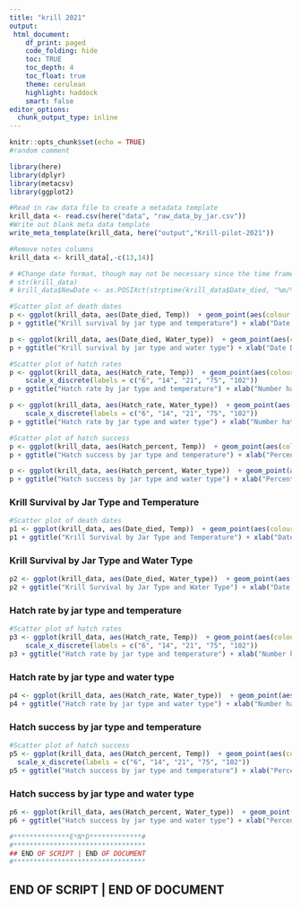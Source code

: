 ```yaml
---
title: "krill 2021"
output:
 html_document:
    df_print: paged
    code_folding: hide
    toc: TRUE
    toc_depth: 4
    toc_float: true
    theme: cerulean
    highlight: haddock
    smart: false
editor_options: 
  chunk_output_type: inline
---
```


```r
knitr::opts_chunk$set(echo = TRUE)
#random comment
```


```r
library(here)
library(dplyr)
library(metacsv)
library(ggplot2)

#Read in raw data file to create a metadata template
krill_data <- read.csv(here("data", "raw_data_by_jar.csv"))
#Write out blank meta data template
write_meta_template(krill_data, here("output","Krill-pilot-2021"))

```

```r
#Remove notes columns
krill_data <- krill_data[,-c(13,14)]

# #Change date format, though may not be necessary since the time frame is so short
# str(krill_data)
# krill_data$NewDate <- as.POSIXct(strptime(krill_data$Date_died, "%m/%e/%Y"))

#Scatter plot of death dates
p <- ggplot(krill_data, aes(Date_died, Temp))  + geom_point(aes(colour = Jar_type), size=3, position=position_jitter(h=0.15,w=0.15))
p + ggtitle("Krill survival by jar type and temperature") + xlab("Date Died") + ylab("Temp")

p <- ggplot(krill_data, aes(Date_died, Water_type))  + geom_point(aes(colour = Jar_type), size=3, position=position_jitter(h=0.15,w=0.15))
p + ggtitle("Krill survival by jar type and water type") + xlab("Date Died") + ylab("Water type") 

#Scatter plot of hatch rates
p <- ggplot(krill_data, aes(Hatch_rate, Temp))  + geom_point(aes(colour = Jar_type), size=3, position=position_jitter(h=0.15,w=0.15)) +
    scale_x_discrete(labels = c("6", "14", "21", "75", "102"))
p + ggtitle("Hatch rate by jar type and temperature") + xlab("Number hatched") + ylab("Temp")

p <- ggplot(krill_data, aes(Hatch_rate, Water_type))  + geom_point(aes(colour = Jar_type), size=3, position=position_jitter(h=0.15,w=0.15)) +
    scale_x_discrete(labels = c("6", "14", "21", "75", "102"))
p + ggtitle("Hatch rate by jar type and water type") + xlab("Number hatched") + ylab("Water type") 

#Scatter plot of hatch success
p <- ggplot(krill_data, aes(Hatch_percent, Temp))  + geom_point(aes(colour = Jar_type), size=3, position=position_jitter(h=0.15,w=0.15))
p + ggtitle("Hatch success by jar type and temperature") + xlab("Percent hatched") + ylab("Temp")

p <- ggplot(krill_data, aes(Hatch_percent, Water_type))  + geom_point(aes(colour = Jar_type), size=3, position=position_jitter(h=0.15,w=0.15))
p + ggtitle("Hatch success by jar type and water type") + xlab("Percent hatched") + ylab("Temp")


```



### Krill Survival by Jar Type and Temperature
```r

#Scatter plot of death dates
p1 <- ggplot(krill_data, aes(Date_died, Temp))  + geom_point(aes(colour = Jar_type), size=3, position=position_jitter(h=0.15,w=0.15))
p1 + ggtitle("Krill Survival by Jar Type and Temperature") + xlab("Date Died") + ylab("Temp")


```



### Krill Survival by Jar Type and Water Type
```r

p2 <- ggplot(krill_data, aes(Date_died, Water_type))  + geom_point(aes(colour = Jar_type), size=3, position=position_jitter(h=0.15,w=0.15))
p2 + ggtitle("Krill Survival by Jar Type and Water Type") + xlab("Date Died") + ylab("Water type") 


```



### Hatch rate by jar type and temperature
```r

#Scatter plot of hatch rates
p3 <- ggplot(krill_data, aes(Hatch_rate, Temp))  + geom_point(aes(colour = Jar_type), size=3, position=position_jitter(h=0.15,w=0.15)) +
    scale_x_discrete(labels = c("6", "14", "21", "75", "102"))
p3 + ggtitle("Hatch rate by jar type and temperature") + xlab("Number hatched") + ylab("Temp")


```




### Hatch rate by jar type and water type
```r

p4 <- ggplot(krill_data, aes(Hatch_rate, Water_type))  + geom_point(aes(colour = Jar_type), size=3, position=position_jitter(h=0.15,w=0.15))
p4 + ggtitle("Hatch rate by jar type and water type") + xlab("Number hatched") + ylab("Water type") 


```



### Hatch success by jar type and temperature
```r

#Scatter plot of hatch success
p5 <- ggplot(krill_data, aes(Hatch_percent, Temp))  + geom_point(aes(colour = Jar_type), size=3, position=position_jitter(h=0.15,w=0.15)) +
  scale_x_discrete(labels = c("6", "14", "21", "75", "102"))
p5 + ggtitle("Hatch success by jar type and temperature") + xlab("Percent hatched") + ylab("Temp")

```




### Hatch success by jar type and water type
```r

p6 <- ggplot(krill_data, aes(Hatch_percent, Water_type))  + geom_point(aes(colour = Jar_type), size=3, position=position_jitter(h=0.15,w=0.15))
p6 + ggtitle("Hatch success by jar type and water type") + xlab("Percent hatched") + ylab("Temp")


```



```r
#**************E*N*D*************# 
#*********************************
## END OF SCRIPT | END OF DOCUMENT 
#*********************************
```


## END OF SCRIPT | END OF DOCUMENT
